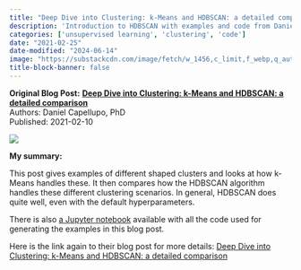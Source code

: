 ```yaml
---
title: "Deep Dive into Clustering: k-Means and HDBSCAN: a detailed comparison"
description: 'Introduction to HDBSCAN with examples and code from Daniel Capellupo, PhD'
categories: ['unsupervised learning', 'clustering', 'code']
date: "2021-02-25"
date-modified: "2024-06-14"
image: "https://substackcdn.com/image/fetch/w_1456,c_limit,f_webp,q_auto:good,fl_progressive:steep/https%3A%2F%2Fbucketeer-e05bbc84-baa3-437e-9518-adb32be77984.s3.amazonaws.com%2Fpublic%2Fimages%2Fa511b156-94c5-4434-8e24-7331943a1fa4_1792x1344.png"
title-block-banner: false
---
```


::: {.hero-banner}
::: {.hero-text}
**Original Blog Post:**
**[Deep Dive into Clustering: k-Means and HDBSCAN: a detailed comparison](https://featuringdata.substack.com/p/12-clustering-deep-dive-part-2)** <br>
Authors: Daniel Capellupo, PhD <br>
Published: 2021-02-10
:::
::: {.hero-image}
![](https://substackcdn.com/image/fetch/w_1456,c_limit,f_webp,q_auto:good,fl_progressive:steep/https%3A%2F%2Fbucketeer-e05bbc84-baa3-437e-9518-adb32be77984.s3.amazonaws.com%2Fpublic%2Fimages%2Fa511b156-94c5-4434-8e24-7331943a1fa4_1792x1344.png)
:::
:::

**My summary:**

This post gives examples of different shaped clusters and looks at how k-Means
handles these. It then compares how the HDBSCAN algorithm handles these
different clustering scenarios. In general, HDBSCAN does quite well, even with
the default hyperparameters.

There is also [a Jupyter notebook](https://github.com/dancapellupo/featuring_data_blog/blob/master/clustering/clustering_part2_kmeans_hdbscan.ipynb)
available with all the code used for generating the examples in this blog post.

Here is the link again to their blog post for more details:
[Deep Dive into Clustering: k-Means and HDBSCAN: a detailed comparison](https://featuringdata.substack.com/p/12-clustering-deep-dive-part-2)
